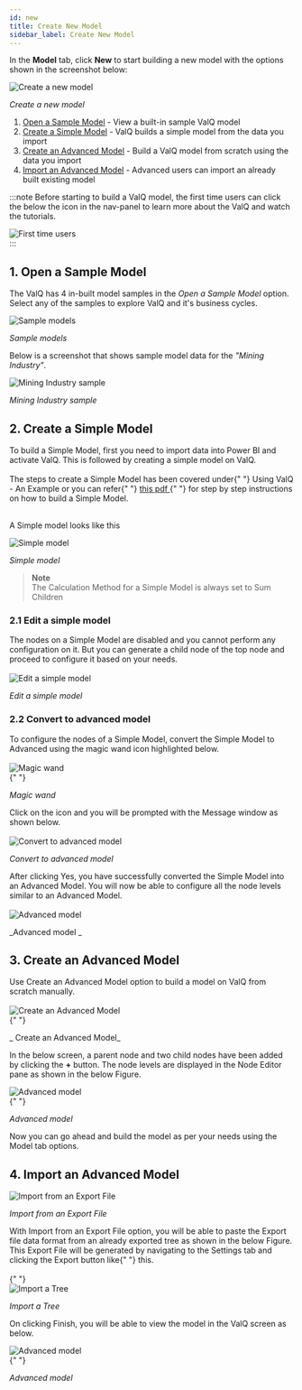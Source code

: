 ```yaml
---
id: new
title: Create New Model
sidebar_label: Create New Model
---
```



In the **Model** tab, click **New** to start building a new model with the options shown in the screenshot below:

<div style={{ textAlign: "center" }}>
  <Zoom>
    <img
      alt="Create a new model"
      src={useBaseUrl("/doc-images/model/new1.png")}
    />
  </Zoom>
</div>

<div style={{textAlign: 'center'}}>


_Create a new model_

</div>


1. [Open a Sample Model](#1-open-a-sample-model) - View a built-in sample ValQ model
1. [Create a Simple Model](#2-create-a-simple-model) - ValQ builds a simple model from the data you import
1. [Create an Advanced Model](#3-create-an-advanced-model) - Build a ValQ model from scratch using the data you import
1. [Import an Advanced Model](#4-import-an-advanced-model) - Advanced users can import an already built existing model

:::note
Before starting to build a ValQ model, the first time users can click the
below the icon in the nav-panel to learn more about the ValQ and watch the tutorials.

<div style={{ textAlign: "center" }}>
  <Zoom>
    <img
      alt="First time users"
      src={useBaseUrl("/doc-images/model/new21.png")}
    />
  </Zoom>
</div>
:::

## 1. Open a Sample Model

The ValQ has 4 in-built model samples in the _Open a Sample Model_ option. Select any of the samples to explore ValQ and it's business cycles.

<div style={{ textAlign: "center" }}>
  <Zoom>
    <img alt="Sample models" src={useBaseUrl("/doc-images/model/new2.png")} />
  </Zoom>
</div>

_Sample models_

Below is a screenshot that shows sample model data for the _"Mining Industry"_.

<div style={{ textAlign: "center" }}>
  <Zoom>
    <img
      alt="Mining Industry sample"
      src={useBaseUrl("/doc-images/model/new3.png")}
    />
  </Zoom>
</div>

<div style={{textAlign: 'center'}}>


_Mining Industry sample_

</div>


## 2. Create a Simple Model

<div style={{ textAlign: "justify" }}>
  To build a Simple Model, first you need to import data into Power BI and
  activate ValQ. This is followed by creating a simple model on ValQ.
</div> <br />

<div style={{ textAlign: "justify" }}>
  The steps to create a Simple Model has been covered under{" "}
  <Link to={useBaseUrl("docs/intro/model")}>Using ValQ - An Example</Link> or
  you can refer{" "}
  <a
    href="https://valq.com/wp-content/uploads/valq-for-microsoft-power-bi-beginners-tutorial.pdf"
    target="_blank"
  >
    this pdf
  </a>{" "}
  for step by step instructions on how to build a Simple Model. <br />
</div> <br />

A Simple model looks like this

<div style={{ textAlign: "center" }}>
  <Zoom>
    <img alt="Simple model" src={useBaseUrl("/doc-images/model/new4.png")} />
  </Zoom>
</div>

<div style={{textAlign: 'center'}}>


_Simple model_

</div>


> **Note** <br />
> The Calculation Method for a Simple Model is always set to Sum Children

### 2.1 Edit a simple model

<div style={{ textAlign: "justify" }}>
  The nodes on a Simple Model are disabled and you cannot perform any
  configuration on it. But you can generate a child node of the top node and
  proceed to configure it based on your needs.
</div> <br />

<div style={{ textAlign: "center" }}>
  <Zoom>
    <img
      alt="Edit a simple model"
      src={useBaseUrl("/doc-images/model/new11.png")}
    />
  </Zoom>
</div>

<div style={{textAlign: 'center'}}>


_Edit a simple model_

</div>


### 2.2 Convert to advanced model

<div style={{ textAlign: "justify" }}>
  To configure the nodes of a Simple Model, convert the Simple Model to Advanced
  using the magic wand icon highlighted below.
</div> <br />

<div style={{ textAlign: "center" }}>
  <Zoom>
    <img alt="Magic wand" src={useBaseUrl("/doc-images/model/new13.png")} />
  </Zoom>
</div>{" "}

<div style={{textAlign: 'center'}}>


_Magic wand_

</div>


<div style={{ textAlign: "justify" }}>
  Click on the icon and you will be prompted with the Message window as shown
  below.
</div> <br />

<div style={{ textAlign: "center" }}>
  <Zoom>
    <img
      alt="Convert to advanced model"
      src={useBaseUrl("/doc-images/model/new14.png")}
    />
  </Zoom>
</div>

<div style={{textAlign: 'center'}}>


_Convert to advanced model_

</div>


<div style={{ textAlign: "justify" }}>
  After clicking Yes, you have successfully converted the Simple Model into an
  Advanced Model. You will now be able to configure all the node levels similar
  to an Advanced Model.
</div> <br />

<div style={{ textAlign: "center" }}>
  <Zoom>
    <img alt="Advanced model" src={useBaseUrl("/doc-images/model/new15.png")} />
  </Zoom>
</div>

<div style={{textAlign: 'center'}}>


_Advanced model _

</div>


## 3. Create an Advanced Model

<div style={{ textAlign: "justify" }}>
  Use Create an Advanced Model option to build a model on ValQ from scratch
  manually.
</div> <br />

<div style={{ textAlign: "center" }}>
  <Zoom>
    <img
      alt=" Create an Advanced Model"
      src={useBaseUrl("/doc-images/model/new18.png")}
    />
  </Zoom>
</div>{" "}

<div style={{textAlign: 'center'}}>


_ Create an Advanced Model_

</div>


In the below screen, a parent node and two child nodes have been added by clicking the **+** button.
The node levels are displayed in the Node Editor pane as shown in the below Figure.

<div style={{ textAlign: "center" }}>
  <Zoom>
    <img alt="Advanced model" src={useBaseUrl("/doc-images/model/new19.png")} />
  </Zoom>
</div>{" "}

<div style={{textAlign: 'center'}}>


_Advanced model_

</div>


Now you can go ahead and build the model as per your needs using the Model tab options.

## 4. Import an Advanced Model

<div style={{ textAlign: "center" }}>
  <Zoom>
    <img
      alt="Import from an Export File"
      src={useBaseUrl("/doc-images/model/new20.png")}
    />
  </Zoom>
</div>

<div style={{textAlign: 'center'}}>


_Import from an Export File_

</div>


<div style={{ textAlign: "justify" }}>
  With Import from an Export File option, you will be able to paste the Export
  file data format from an already exported tree as shown in the below Figure.
  This Export File will be generated by navigating to the Settings tab and
  clicking the Export button like{" "}
  <Link to={useBaseUrl("docs/model/general#1-export")}> this</Link>.
</div> <br />{" "}

<div style={{ textAlign: "center" }}>
  <Zoom>
    <img alt="Import a Tree" src={useBaseUrl("/doc-images/model/new23.png")} />
  </Zoom>
</div>

<div style={{textAlign: 'center'}}>


_Import a Tree_

</div>


On clicking Finish, you will be able to view the model in the ValQ screen as below.

<div style={{ textAlign: "center" }}>
  <Zoom>
    <img alt="Advanced model" src={useBaseUrl("/doc-images/model/new24.png")} />
  </Zoom>
</div>{" "}

<div style={{textAlign: 'center'}}>


_Advanced model_

</div>

